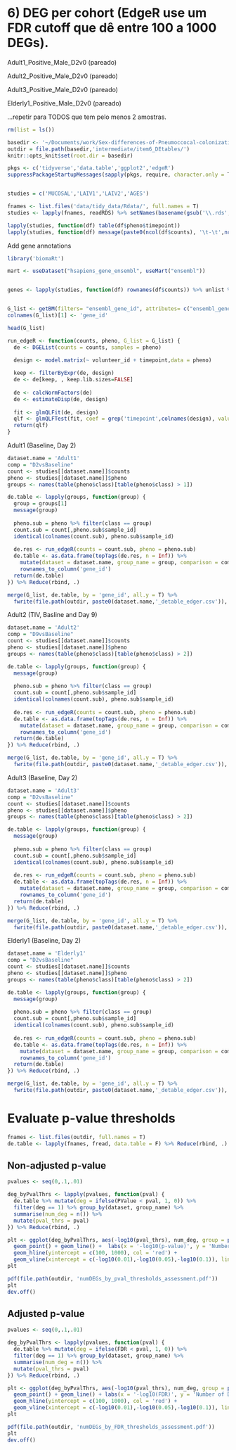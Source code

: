 # 6) DEG per cohort (EdgeR use um FDR cutoff que dê entre 100 a 1000 DEGs).

Adult1_Positive_Male_D2v0 (pareado)

Adult2_Positive_Male_D2v0 (pareado)

Adult3_Positive_Male_D2v0 (pareado)

Elderly1_Positive_Male_D2v0 (pareado)

...repetir para TODOS que tem pelo menos 2 amostras.

```r
rm(list = ls())

basedir <- '~/Documents/work/Sex-differences-of-Pneumoccocal-colonization/'
outdir = file.path(basedir,'intermediate/item6_DEtables/')
knitr::opts_knit$set(root.dir = basedir)

pkgs <- c('tidyverse','data.table','ggplot2','edgeR')
suppressPackageStartupMessages(sapply(pkgs, require, character.only = T))


studies = c('MUCOSAL','LAIV1','LAIV2','AGES')
```

```r
fnames <- list.files('data/tidy_data/Rdata/', full.names = T)
studies <- lapply(fnames, readRDS) %>% setNames(basename(gsub('\\.rds','',fnames)))
```

```r
lapply(studies, function(df) table(df$pheno$timepoint))
lapply(studies, function(df) message(paste0(ncol(df$counts), '\t-\t',nrow(df$pheno))))

```

Add gene annotations

```r
library('biomaRt')

mart <- useDataset("hsapiens_gene_ensembl", useMart("ensembl"))


genes <- lapply(studies, function(df) rownames(df$counts)) %>% unlist %>% unique


G_list <- getBM(filters= "ensembl_gene_id", attributes= c("ensembl_gene_id","hgnc_symbol"),values=genes,mart= mart)
colnames(G_list)[1] <- 'gene_id'

head(G_list)
```

```r
run_edgeR <- function(counts, pheno, G_list = G_list) {
  de <- DGEList(counts = counts, samples = pheno)

  design <- model.matrix(~ volunteer_id + timepoint,data = pheno)
  
  keep <- filterByExpr(de, design)
  de <- de[keep, , keep.lib.sizes=FALSE]
  
  de <- calcNormFactors(de)
  de <- estimateDisp(de, design)
  
  fit <- glmQLFit(de, design)
  qlf <- glmQLFTest(fit, coef = grep('timepoint',colnames(design), value = T))
  return(qlf)
}
```

Adult1 (Baseline, Day 2)

```r
dataset.name = 'Adult1'
comp = "D2vsBaseline"
count <- studies[[dataset.name]]$counts
pheno <- studies[[dataset.name]]$pheno
groups <- names(table(pheno$class)[table(pheno$class) > 1])

de.table <- lapply(groups, function(group) {
  group = groups[1]
  message(group)
  
  pheno.sub = pheno %>% filter(class == group)
  count.sub = count[,pheno.sub$sample_id]
  identical(colnames(count.sub), pheno.sub$sample_id)
  
  de.res <- run_edgeR(counts = count.sub, pheno = pheno.sub)
  de.table <- as.data.frame(topTags(de.res, n = Inf)) %>%
    mutate(dataset = dataset.name, group_name = group, comparison = comp) %>%
    rownames_to_column('gene_id')
  return(de.table)
}) %>% Reduce(rbind, .)

merge(G_list, de.table, by = 'gene_id', all.y = T) %>% 
  fwrite(file.path(outdir, paste0(dataset.name,'_detable_edger.csv')), sep = '\t',row.names = F, quote = F)
```

Adult2 (TIV, Basline and Day 9)

```r
dataset.name = 'Adult2'
comp = "D9vsBaseline"
count <- studies[[dataset.name]]$counts
pheno <- studies[[dataset.name]]$pheno
groups <- names(table(pheno$class)[table(pheno$class) > 2])

de.table <- lapply(groups, function(group) {
  message(group)
  
  pheno.sub = pheno %>% filter(class == group)
  count.sub = count[,pheno.sub$sample_id]
  identical(colnames(count.sub), pheno.sub$sample_id)
  
  de.res <- run_edgeR(counts = count.sub, pheno = pheno.sub)
  de.table <- as.data.frame(topTags(de.res, n = Inf)) %>%
    mutate(dataset = dataset.name, group_name = group, comparison = comp) %>%
    rownames_to_column('gene_id')
  return(de.table)
}) %>% Reduce(rbind, .)

merge(G_list, de.table, by = 'gene_id', all.y = T) %>% 
  fwrite(file.path(outdir, paste0(dataset.name,'_detable_edger.csv')), sep = '\t',row.names = F, quote = F)
```

Adult3 (Baseline, Day 2)

```r
dataset.name = 'Adult3'
comp = "D2vsBaseline"
count <- studies[[dataset.name]]$counts
pheno <- studies[[dataset.name]]$pheno
groups <- names(table(pheno$class)[table(pheno$class) > 2])

de.table <- lapply(groups, function(group) {
  message(group)
  
  pheno.sub = pheno %>% filter(class == group)
  count.sub = count[,pheno.sub$sample_id]
  identical(colnames(count.sub), pheno.sub$sample_id)
  
  de.res <- run_edgeR(counts = count.sub, pheno = pheno.sub)
  de.table <- as.data.frame(topTags(de.res, n = Inf)) %>%
    mutate(dataset = dataset.name, group_name = group, comparison = comp) %>%
    rownames_to_column('gene_id')
  return(de.table)
}) %>% Reduce(rbind, .)

merge(G_list, de.table, by = 'gene_id', all.y = T) %>% 
  fwrite(file.path(outdir, paste0(dataset.name,'_detable_edger.csv')), sep = '\t',row.names = F, quote = F)
```

Elderly1 (Baseline, Day 2)

```r
dataset.name = 'Elderly1'
comp = "D2vsBaseline"
count <- studies[[dataset.name]]$counts
pheno <- studies[[dataset.name]]$pheno
groups <- names(table(pheno$class)[table(pheno$class) > 2])

de.table <- lapply(groups, function(group) {
  message(group)
  
  pheno.sub = pheno %>% filter(class == group)
  count.sub = count[,pheno.sub$sample_id]
  identical(colnames(count.sub), pheno.sub$sample_id)
  
  de.res <- run_edgeR(counts = count.sub, pheno = pheno.sub)
  de.table <- as.data.frame(topTags(de.res, n = Inf)) %>%
    mutate(dataset = dataset.name, group_name = group, comparison = comp) %>%
    rownames_to_column('gene_id')
  return(de.table)
}) %>% Reduce(rbind, .)

merge(G_list, de.table, by = 'gene_id', all.y = T) %>% 
  fwrite(file.path(outdir, paste0(dataset.name,'_detable_edger.csv')), sep = '\t',row.names = F, quote = F)
```


# Evaluate p-value thresholds
```r
fnames <- list.files(outdir, full.names = T)
de.table <- lapply(fnames, fread, data.table = F) %>% Reduce(rbind, .)
```

## Non-adjusted p-value
```r
pvalues <- seq(0,.1,.01)

deg_byPvalThrs <- lapply(pvalues, function(pval) {
  de.table %>% mutate(deg = ifelse(PValue < pval, 1, 0)) %>% 
  filter(deg == 1) %>% group_by(dataset, group_name) %>%
  summarise(num_deg = n()) %>% 
  mutate(pval_thrs = pval)
}) %>% Reduce(rbind, .)
```

```r
plt <- ggplot(deg_byPvalThrs, aes(-log10(pval_thrs), num_deg, group = paste0(dataset, group_name), col = dataset)) + 
  geom_point() + geom_line() +  labs(x = '-log10(p-value)', y = 'Number of DEGs') + theme_minimal() +
  geom_hline(yintercept = c(100, 1000), col = 'red') +
  geom_vline(xintercept = c(-log10(0.01),-log10(0.05),-log10(0.1)), linetype ='dashed')
plt
```
```r
pdf(file.path(outdir, 'numDEGs_by_pval_thresholds_assessment.pdf'))
plt
dev.off()
```

## Adjusted p-value
```r
pvalues <- seq(0,.1,.01)

deg_byPvalThrs <- lapply(pvalues, function(pval) {
  de.table %>% mutate(deg = ifelse(FDR < pval, 1, 0)) %>% 
  filter(deg == 1) %>% group_by(dataset, group_name) %>%
  summarise(num_deg = n()) %>% 
  mutate(pval_thrs = pval)
}) %>% Reduce(rbind, .)
```

```r
plt <- ggplot(deg_byPvalThrs, aes(-log10(pval_thrs), num_deg, group = paste0(dataset, group_name), col = dataset)) + 
  geom_point() + geom_line() + labs(x = '-log10(FDR)', y = 'Number of DEGs') + theme_minimal() + 
  geom_hline(yintercept = c(100, 1000), col = 'red') +
  geom_vline(xintercept = c(-log10(0.01),-log10(0.05),-log10(0.1)), linetype ='dashed')
plt
```
```r
pdf(file.path(outdir, 'numDEGs_by_FDR_thresholds_assessment.pdf'))
plt
dev.off()
```






















